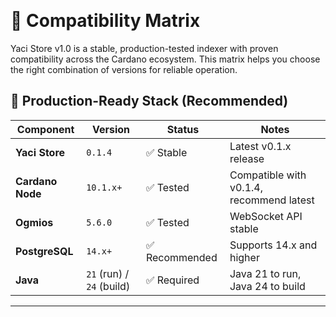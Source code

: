 &nbsp;

# 🔄 Compatibility Matrix

Yaci Store v1.0 is a stable, production-tested indexer with proven compatibility across the Cardano ecosystem. This matrix helps you choose the right combination of versions for reliable operation.

## 🎯 Production-Ready Stack (Recommended)

| Component | Version | Status | Notes |
|-----------|---------|--------|-------|
| **Yaci Store** | `0.1.4` | ✅ Stable | Latest v0.1.x release |
| **Cardano Node** | `10.1.x+` | ✅ Tested | Compatible with v0.1.4, recommend latest |
| **Ogmios** | `5.6.0` | ✅ Tested | WebSocket API stable |
| **PostgreSQL** | `14.x+` | ✅ Recommended | Supports 14.x and higher |
| **Java** | `21` (run) / `24` (build) | ✅ Required | Java 21 to run, Java 24 to build |

---





